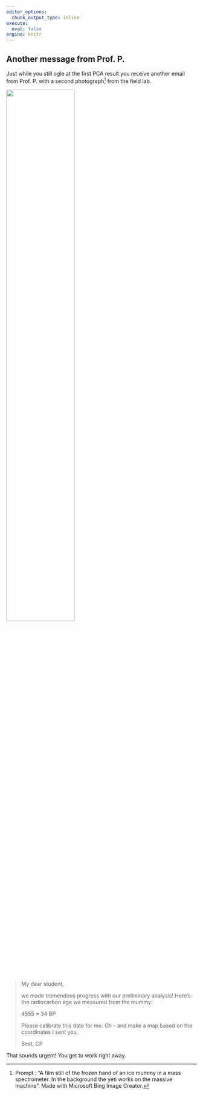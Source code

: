 ```yaml
---
editor_options: 
  chunk_output_type: inline
execute: 
  eval: false
engine: knitr
---
```


## Another message from Prof. P.

Just while you still ogle at the first PCA result you receive another email from Prof. P. with a second photograph^[Prompt : "A film still of the frozen hand of an ice mummy in a mass spectrometer. In the background the yeti works on the massive machine". Made with Microsoft Bing Image Creator.] from the field lab. 

![](img/the_analysis.jpeg){width=60% fig-align="center"}

> My dear student,
> 
> we made tremendous progress with our preliminary analysis!
> Here's the radiocarbon age we measured from the mummy:
>
> 4555 ± 34 BP
>
> Please calibrate this date for me. Oh - and make a map based on the coordinates I sent you.
>
> Best,
> CP

That sounds urgent! You get to work right away.
